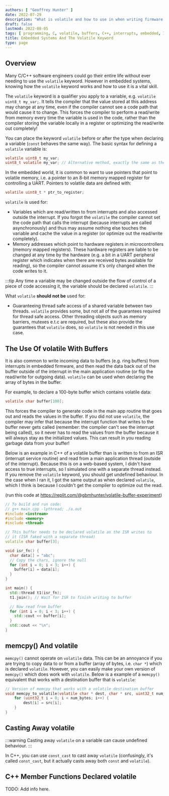 ```yaml
---
authors: [ "Geoffrey Hunter" ]
date: 2022-07-29
description: "What is volatile and how to use in when writing firmware for embedded systems."
draft: false
lastmod: 2022-08-05
tags: [ programming, C, volatile, buffers, C++, interrupts, embedded, ISR ]
title: Embedded Systems And The Volatile Keyword
type: page
---
```


<WarningIsNotes />

## Overview

Many C/C++ software engineers could go their entire life without ever needing to use the `volatile` keyword. However in embedded systems, knowing how the `volatile` keyword works and how to use it is a vital skill.

The `volatile` keyword is a qualifier you apply to a variable, e.g. `volatile uint8_t my_var;`. It tells the compiler that the value stored at this address may change at any time, even if the compiler cannot see a code path that would cause it to change. This forces the compiler to perform a read/write from memory every time the variable is used in the code, rather than the compiler storing the variable locally in a register or optimizing the read/write out completely!

You can place the keyword `volatile` before or after the type when declaring a variable (`const` behaves the same way). The basic syntax for defining a `volatile` variable is:

```c
volatile uint8_t my_var;
uint8_t volatile my_var; // Alternative method, exactly the same as the line above
```

In the embedded world, it is common to want to use pointers that point to volatile memory, i.e. a pointer to an 8-bit memory mapped register for controlling a UART. Pointers to volatile data are defined with:

```c
volatile uint8_t * ptr_to_register;
```

`volatile` is used for:

* Variables which are read/written to from interrupts and also accessed outside the interrupt. If you forgot the `volatile` the compiler cannot set the code path that calls the interrupt (because interrupts are called asynchronously) and thus may assume nothing else touches the variable and cache the value in a register (or optimize out the read/write completely).
* Memory addresses which point to hardware registers in microcontrollers (memory mapped registers). These hardware registers are liable to be changed at any time by the hardware (e.g. a bit in a UART peripheral register which indicates when there are received bytes available for reading), so the compiler cannot assume it's only changed when the code writes to it.

:::tip
Any time a variable may be changed outside the flow of control of a piece of code accessing it, the variable should be declared `volatile`.
:::

What `volatile` **should not be** used for:

* Guaranteeing thread safe access of a shared variable between two threads. `volatile` provides some, but not all of the guarantees required for thread safe access. Other threading objects such as memory barriers, mutexes e.t.c are required, but these also provide the guarantees that `volatile` does, so `volatile` is not needed in this use case.

## The Use Of volatile With Buffers 

It is also common to write incoming data to buffers (e.g. ring buffers) from interrupts in embedded firmware, and then read the data back out of the buffer outside of the interrupt in the main application routine (or flip the read/write for outgoing data). `volatile` can be used when declaring the array of bytes in the buffer.

For example, to declare a 100-byte buffer which contains volatile data:

```c
volatile char buffer[100];
```

This forces the compiler to generate code in the main app routine that goes out and reads the values in the buffer. If you did not use `volatile`, the compiler may infer that because the interrupt function that writes to the buffer never gets called (remember: the compiler can't see the interrupt being called), so it never has to read the values from the buffer because it will always stay as the initialized values. This can result in you reading garbage data from your buffer!

Below is an example in C++ of a volatile buffer than is written to from an ISR (interrupt service routine) and read from a main application thread (outside of the interrupt). Because this is on a web-based system, I didn't have access to true interrupts, so I simulated one with a separate thread instead. If you remove the `volatile` keyword, you should get undefined behaviour. In the case when I ran it, I got the same output as when declared `volatile`, which I think is because I couldn't get the compiler to optimize out the read.

(run this code at https://replit.com/@gbmhunter/volatile-buffer-experiment)

```c++
// To build and run code:
// g++ main.cpp -lpthread; ./a.out
#include <iostream>
#include <memory>
#include <thread>

// This buffer needs to be declared volatile as the ISR writes to
// it (ISR faked with a separate thread)
volatile char buffer[3];

void isr_fn() {
  char data[] = "abc";
  // Copy the chars, ignore the null
  for (int i = 0; i < 3; i++) {
    buffer[i] = data[i];
  }
}

int main() {
  std::thread t1(isr_fn);
  t1.join(); // Wait for ISR to finish writing to buffer

  // Now read from buffer
  for (int i = 0; i < 3; i++) {
    std::cout << buffer[i];
  }
  std::cout << "\n";
}
```

## memcpy() And volatile

`memcpy()` cannot operate on `volatile` data. This can be an annoyance if you are trying to copy data to or from a buffer (array of bytes, i.e. `char *`) which is declared `volatile`. However, you can easily make your own version of `memcpy()` which does work with `volatile`. Below is a example of a `memcpy()` equivalent that works with a destination buffer that is `volatile`:

```c
// Version of memcpy that works with a volatile destination buffer
void memcpy_to_volatile(volatile char * dest, char * src, uint32_t num_bytes) {
    for (uint32_t i = 0; i < num_bytes; i++) {
        dest[i] = src[i];
    }
}
```

## Casting Away volatile

:::warning
Casting away `volatile` on a variable can cause undefined behaviour.
:::

In C++, you can use `const_cast` to cast away `volatile` (confusingly, it's called `const_cast`, but it actually casts away both `const` and `volatile`).

## C++ Member Functions Declared volatile

TODO: Add info here.
